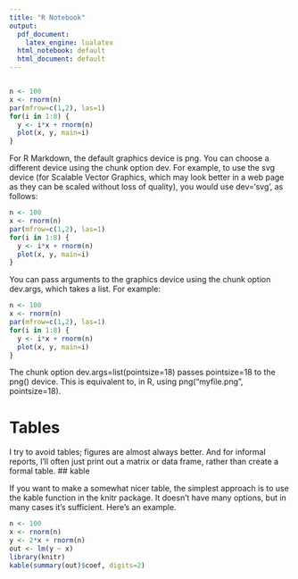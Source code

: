 ```yaml
---
title: "R Notebook"
output:
  pdf_document: 
    latex_engine: lualatex
  html_notebook: default
  html_document: default
---
```


```r

```


```r
n <- 100
x <- rnorm(n)
par(mfrow=c(1,2), las=1)
for(i in 1:8) {
  y <- i*x + rnorm(n)
  plot(x, y, main=i)
}
```
For R Markdown, the default graphics device is png. You can choose a different device using the chunk option dev. For example, to use the svg device (for Scalable Vector Graphics, which may look better in a web page as they can be scaled without loss of quality), you would use dev='svg', as follows:

```r
n <- 100
x <- rnorm(n)
par(mfrow=c(1,2), las=1)
for(i in 1:8) {
  y <- i*x + rnorm(n)
  plot(x, y, main=i)
}
```
You can pass arguments to the graphics device using the chunk option dev.args, which takes a list. For example:

```r
n <- 100
x <- rnorm(n)
par(mfrow=c(1,2), las=1)
for(i in 1:8) {
  y <- i*x + rnorm(n)
  plot(x, y, main=i)
}
```


The chunk option dev.args=list(pointsize=18) passes pointsize=18 to the png() device. This is equivalent to, in R, using png("myfile.png", pointsize=18).

# Tables

I try to avoid tables; figures are almost always better. And for informal reports, I’ll often just print out a matrix or data frame, rather than create a formal table.
## kable

If you want to make a somewhat nicer table, the simplest approach is to use the kable function in the knitr package. It doesn’t have many options, but in many cases it’s sufficient. Here’s an example.

```r
n <- 100
x <- rnorm(n)
y <- 2*x + rnorm(n)
out <- lm(y ~ x)
library(knitr)
kable(summary(out)$coef, digits=2)
```





